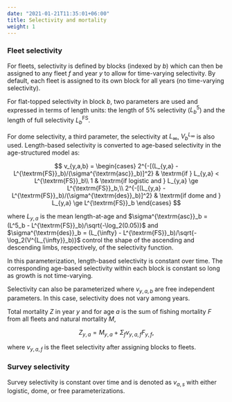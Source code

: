 ```yaml
---
date: "2021-01-21T11:35:01+06:00"
title: Selectivity and mortality
weight: 1
---
```


### Fleet selectivity
For fleets, selectivity is defined by blocks (indexed by $b$) which can then be assigned to any fleet $f$ and year $y$ to allow for time-varying selectivity. By default, each fleet is assigned to its own block for all years (no time-varying selectivity).

For flat-topped selectivity in block $b$, two parameters are used and expressed in terms of length units: the length of 5% selectivity ($L^5_b$) and the length of full selectivity $L^{\textrm{FS}}_b$. 

For dome selectivity, a third parameter, the selectivity at $L_{\infty}$, $V^{L_{\infty}}_b$ is also used. Length-based selectivity is converted to age-based selectivity in the age-structured model as:

$$ v_{y,a,b} = 
\begin{cases}
2^{-[(L_{y,a} - L^{\textrm{FS}}_b)/(\sigma^{\textrm{asc}}_b)]^2} & \textrm{if } L_{y,a} < L^{\textrm{FS}}_b\\ 
1 & \textrm{if logistic and } L_{y,a} \ge L^{\textrm{FS}}_b,\\
2^{-[(L_{y,a} - L^{\textrm{FS}}_b)/(\sigma^{\textrm{des}}_b)]^2} & \textrm{if dome and } L_{y,a} \ge L^{\textrm{FS}}_b
\end{cases}
$$


where $L_{y,a}$ is the mean length-at-age and $\sigma^{\textrm{asc}}_b = (L^5_b - L^{\textrm{FS}}_b)/\sqrt{-\log_2(0.05)}$ and $\sigma^{\textrm{des}}_b = (L_{\infty} - L^{\textrm{FS}}_b)/\sqrt{-\log_2(V^{L_{\infty}}_b)}$ control the shape of the ascending and descending limbs, respectively, of the selectivity function. 

In this parameterization, length-based selectivity is constant over time. The corresponding age-based selectivity within each block is constant so long as growth is not time-varying.

Selectivity can also be parameterized where $v_{y,a,b}$ are free independent parameters. In this case, selectivity does not vary among years.

Total mortality $Z$ in year $y$ and for age $a$ is the sum of fishing mortality $F$ from all fleets and natural mortality $M$,

$$ Z_{y,a} = M_{y,a} + \Sigma_f v_{y,a,f} F_{y,f},$$

where $v_{y,a,f}$ is the fleet selectivity after assigning blocks to fleets.


### Survey selectivity
Survey selectivity is constant over time and is denoted as $v_{a,s}$ with either logistic, dome, or free parameterizations.
